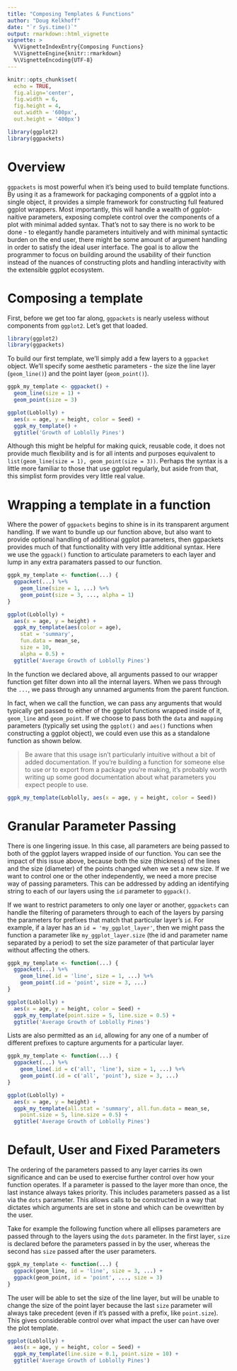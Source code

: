 ```yaml
--- 
title: "Composing Templates & Functions" 
author: "Doug Kelkhoff" 
date: "`r Sys.time()`"
output: rmarkdown::html_vignette
vignette: >
  %\VignetteIndexEntry{Composing Functions}
  %\VignetteEngine{knitr::rmarkdown}
  %\VignetteEncoding{UTF-8}
---
```


```r
knitr::opts_chunk$set(
  echo = TRUE, 
  fig.align='center', 
  fig.width = 6,
  fig.height = 4,
  out.width = '600px', 
  out.height = '400px') 

library(ggplot2)
library(ggpackets)
```

# Overview

`ggpackets` is most powerful when it's being used to build template functions.
By using it as a framework for packaging components of a ggplot into a single
object, it provides a simple framework for constructing full featured ggplot
wrappers. Most importantly, this will handle a wealth of ggplot-naitive
parameters, exposing complete control over the components of a plot with
minimal added syntax. That's not to say there is no work to be done - to
elegantly handle parameters intuitively and with minimal syntactic burden on
the end user, there might be some amount of argument handling in order to
satisfy the ideal user interface. The goal is to allow the programmer to focus
on building around the usability of their function instead of the nuances of
constructing plots and handling interactivity with the extensible ggplot
ecosystem.

# Composing a template

First, before we get too far along, `ggpackets` is nearly useless without
components from `ggplot2`. Let's get that loaded.

```r
library(ggplot2)
library(ggpackets)
```

To build our first template, we'll simply add a few layers to a `ggpacket`
object. We'll specify some aesthetic parameters - the size the line layer
(`geom_line()`) and the point layer (`geom_point()`).

```r
ggpk_my_template <- ggpacket() + 
  geom_line(size = 1) + 
  geom_point(size = 3)
```

```r
ggplot(Loblolly) + 
  aes(x = age, y = height, color = Seed) + 
  ggpk_my_template() + 
  ggtitle('Growth of Loblolly Pines')
```

Although this might be helpful for making quick, reusable code, it does not 
provide much flexibility and is for all intents and purposes equivalent to 
`list(geom_line(size = 1), geom_point(size = 3))`. Perhaps the syntax is a
little more familiar to those that use ggplot regularly, but aside from that,
this simplist form provides very little real value.

# Wrapping a template in a function

Where the power of `ggpackets` begins to shine is in its transparent argument 
handling. If we want to bundle up our function above, but also want to provide 
optional handling of additional ggplot parameters, then ggpackets provides much 
of that functionality with very little additional syntax. Here we use the
`ggpack()` function to articulate parameters to each layer and lump in any extra
paramaters passed to our function.

```r
ggpk_my_template <- function(...) {
  ggpacket(...) %+%
    geom_line(size = 1, ...) %+%
    geom_point(size = 3, ..., alpha = 1)
}
```

```r
ggplot(Loblolly) + 
  aes(x = age, y = height) + 
  ggpk_my_template(aes(color = age), 
    stat = 'summary', 
    fun.data = mean_se, 
    size = 10, 
    alpha = 0.5) + 
  ggtitle('Average Growth of Loblolly Pines')
```

In the function we declared above, all arguments passed to our wrapper function
get filter down into all the internal layers. When we pass through the `...`, we
pass through any unnamed arguments from the parent function.

In fact, when we call the function, we can pass any arguments that would
typically get passed to either of the ggplot functions wrapped inside of it,
`geom_line` and `geom_point`. If we choose to pass both the `data` and `mapping`
parameters (typically set using the `ggplot()` and `aes()` functions when
constructing a ggplot object), we could even use this as a standalone function
as shown below.

> Be aware that this usage isn't particularly intuitive without a bit of added
documentation. If you're building a function for someone else to use or to
export from a package you're making, it's probably worth writing up some good
documentation about what parameters you expect people to use.

```r
ggpk_my_template(Loblolly, aes(x = age, y = height, color = Seed))
```


# Granular Parameter Passing

There is one lingering issue. In this case, all parameters are being passed to 
both of the ggplot layers wrapped inside of our function. You can see the impact
of this issue above, because both the size (thickness) of the lines and the size
(diameter) of the points changed when we set a new size. If we want to control 
one or the other independently, we need a more precise way of passing
parameters. This can be addressed by adding an identifying string to each of our
layers using the `id` parameter to `ggpack()`.

If we want to restrict parameters to only one layer or another, `ggpackets` can 
handle the filtering of parameters through to each of the layers by parsing the
parameters for prefixes that match that particular layer's `id`. For example, if
a layer has an `id = 'my_ggplot_layer'`, then we might pass the function a
parameter like `my_ggplot_layer.size` (the id and parameter name separated by a
period) to set the size parameter of that particular layer without affecting the
others.

```r
ggpk_my_template <- function(...) {
  ggpacket(...) %+%
    geom_line(.id = 'line', size = 1, ...) %+% 
    geom_point(.id = 'point', size = 3, ...)
}
```

```r
ggplot(Loblolly) + 
  aes(x = age, y = height, color = Seed) + 
  ggpk_my_template(point.size = 5, line.size = 0.5) + 
  ggtitle('Average Growth of Loblolly Pines')
```

Lists are also permitted as an `id`, allowing for any one of a number of
different prefixes to capture arguments for a particular layer.

```r
ggpk_my_template <- function(...) {
  ggpacket(...) %+%
    geom_line(.id = c('all', 'line'), size = 1, ...) %+% 
    geom_point(.id = c('all', 'point'), size = 3, ...)
}
```

```r
ggplot(Loblolly) + 
  aes(x = age, y = height) + 
  ggpk_my_template(all.stat = 'summary', all.fun.data = mean_se,
    point.size = 5, line.size = 0.5) + 
  ggtitle('Average Growth of Loblolly Pines')
```

# Default, User and Fixed Parameters

The ordering of the parameters passed to any layer carries its own significance
and can be used to exercise further control over how your function operates. If
a parameter is passed to the layer more than once, the last instance always
takes priority. This includes parameters passed as a list via the `dots`
parameter. This allows calls to be constructed in a way that dictates which
arguments are set in stone and which can be ovewritten by the user.

Take for example the following function where all ellipses parameters are passed
through to the layers using the `dots` parameter. In the first layer, `size` is
declared before the parameters passed in by the user, whereas the second has
`size` passed after the user parameters.

```r
ggpk_my_template <- function(...) {
  ggpack(geom_line, id = 'line', size = 3, ...) + 
  ggpack(geom_point, id = 'point', ..., size = 3)
}
```

The user will be able to set the size of the line layer, but will be unable to 
change the size of the point layer because the last `size` parameter will always
take precedent (even if it's passed with a prefix, like `point.size`). This
gives considerable control over what impact the user can have over the plot
template.

```r
ggplot(Loblolly) + 
  aes(x = age, y = height, color = Seed) + 
  ggpk_my_template(line.size = 0.1, point.size = 10) + 
  ggtitle('Average Growth of Loblolly Pines')
```
